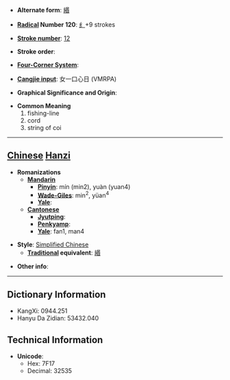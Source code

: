 * '''Alternate form''': [[緡]]

* '''[[Wiktionary:Chinese radical index| Radical]] Number 120''': [[Wiktionary:Chinese radical index 纟|纟]]+9 strokes

* '''[[Wiktionary:Chinese total strokes index|Stroke number]]''': [[Wiktionary:Chinese total strokes index 12|12]]

* '''Stroke order''': 

* '''[[Wiktionary:Chinese four corner index|Four-Corner System]]''': 

* '''[[Wiktionary:Chinese Cangjie index|Cangjie input]]''': 女一口心日 (VMRPA)

* '''Graphical Significance and Origin''': 

* '''Common Meaning'''
*#fishing-line
*# cord
*# string of coi


----

== [[Chinese]] [[Hanzi]] ==

* '''Romanizations'''
** '''[[Mandarin]]'''
*** '''[[Pinyin]]''': mín (min2), yuàn (yuan4)
*** '''[[Wade-Giles]]''': min<sup>2</sup>, yüan<sup>4</sup>
*** '''[[Yale]]''': 
** '''[[Cantonese]]'''
*** '''[[Jyutping]]''':
*** '''[[Penkyamp]]''': 
*** '''[[Yale]]''': fan1, man4

* '''Style''': [[Simplified Chinese]] 
** '''[[Traditional Chinese|Traditional]] equivalent''': [[緡]]

* '''Other info''': 

----

== Dictionary Information ==

* KangXi: 0944.251
* Hanyu Da Zidian: 53432.040

== Technical Information ==

* '''Unicode''':
** Hex: 7F17
** Decimal: 32535